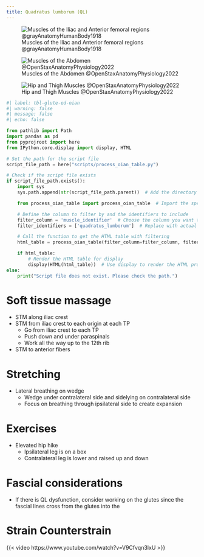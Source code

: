 ```yaml
---
title: Quadratus lumborum (QL)
---
```


![Muscles of the Iliac and Anterior femoral regions @grayAnatomyHumanBody1918](/The Archive/Images/Gray anatomy 1918 images/Myology/image430 Muscles of the iliac and anterior femoral regions.gif)

![Muscles of the Abdomen @OpenStaxAnatomyPhysiology2022](/The Archive/Images/OpenStax Anatomy and Physiology 2e/fig11.16 Muscles of the Abdomen.jpeg){#fig-openstax-fig11.16}

![Hip and Thigh Muscles @OpenStaxAnatomyPhysiology2022](/The Archive/Images/OpenStax Anatomy and Physiology 2e/fig11.29 Hip and Thigh Muscles.jpeg){#fig-openstax-fig11.29}

```python
#| label: tbl-glute-ed-oian
#| warning: false
#| message: false
#| echo: false

from pathlib import Path
import pandas as pd
from pyprojroot import here
from IPython.core.display import display, HTML

# Set the path for the script file
script_file_path = here("scripts/process_oian_table.py")

# Check if the script file exists
if script_file_path.exists():
    import sys
    sys.path.append(str(script_file_path.parent))  # Add the directory of the script to the system path

    from process_oian_table import process_oian_table  # Import the specific function

    # Define the column to filter by and the identifiers to include
    filter_column = 'muscle_identifier'  # Choose the column you want to filter by
    filter_identifiers = ['quadratus_lumborum']  # Replace with actual identifiers you want to include

    # Call the function to get the HTML table with filtering
    html_table = process_oian_table(filter_column=filter_column, filter_identifiers=filter_identifiers)

    if html_table:
        # Render the HTML table for display
        display(HTML(html_table))  # Use display to render the HTML properly
else:
    print("Script file does not exist. Please check the path.")

```

# Soft tissue massage

- STM along iliac crest
- STM from iliac crest to each origin at each TP
    - Go from iliac crest to each TP
    - Push down and under paraspinals
    - Work all the way up to the 12th rib
- STM to anterior fibers

# Stretching

- Lateral breathing on wedge
    - Wedge under contralateral side and sidelying on contralateral side
    - Focus on breathing through ipsilateral side to create expansion

# Exercises

- Elevated hip hike
    - Ipsilateral leg is on a box
    - Contralateral leg is lower and raised up and down

# Fascial considerations

- If there is QL dysfunction, consider working on the glutes since the fascial lines cross from the glutes into the 


# Strain Counterstrain

{{< video https://www.youtube.com/watch?v=V9Cfvqn3IxU >}}